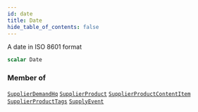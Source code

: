 ```yaml
---
id: date
title: Date
hide_table_of_contents: false
---
```








A date in ISO 8601 format

```graphql
scalar Date
```




### Member of

[`SupplierDemandHq`](/supply/api/graphql-admin/reference/objects/supplier-demand-hq)  <Badge class="secondary" text="object"/><Bullet />[`SupplierProduct`](/supply/api/graphql-admin/reference/objects/supplier-product)  <Badge class="secondary" text="object"/><Bullet />[`SupplierProductContentItem`](/supply/api/graphql-admin/reference/objects/supplier-product-content-item)  <Badge class="secondary" text="object"/><Bullet />[`SupplierProductTags`](/supply/api/graphql-admin/reference/objects/supplier-product-tags)  <Badge class="secondary" text="object"/><Bullet />[`SupplyEvent`](/supply/api/graphql-admin/reference/objects/supply-event)  <Badge class="secondary" text="object"/>



